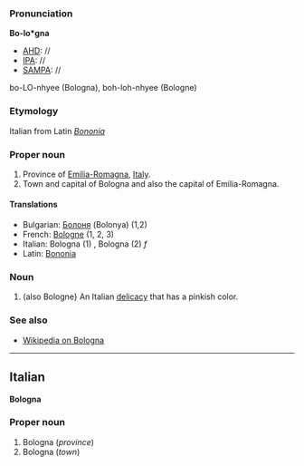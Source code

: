 ===Pronunciation===
'''Bo-lo*gna'''
*[[AHD]]: //
*[[IPA]]: //
*[[SAMPA]]: //
bo-LO-nhyee (Bologna), boh-loh-nhyee (Bologne)

===Etymology===
Italian from Latin ''[[Bononia]]''

===Proper noun===
#Province of [[Emilia-Romagna]], [[Italy]].
#Town and capital of Bologna and also the capital of Emilia-Romagna.


====Translations====
*Bulgarian: [[Болоня]]  (Bolonya) (1,2)
*French: [[Bologne]] (1, 2, 3)
*Italian: Bologna (1) '' '', Bologna (2) ''f''
*Latin: [[Bononia]]

===Noun===
#(also Bologne} An Italian [[delicacy]] that has a pinkish color.

===See also===
*[[wikipedia:en:Bologna|Wikipedia on Bologna]]

----

==Italian==
'''Bologna'''

===Proper noun===
#Bologna (''province'')
#Bologna (''town'')